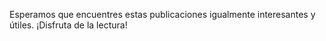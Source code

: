 Esperamos que encuentres estas publicaciones igualmente interesantes y útiles. ¡Disfruta de la lectura!